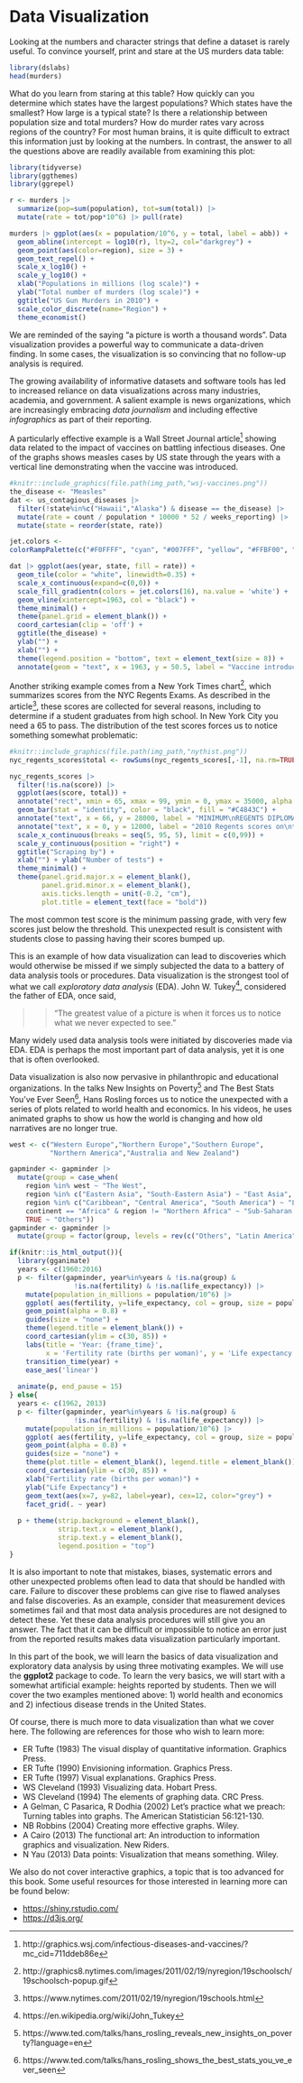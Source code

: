 # Data Visualization {.unnumbered}

Looking at the numbers and character strings that define a dataset is rarely useful. To convince yourself, print and stare at the US murders data table:

```r
library(dslabs)
head(murders)
```

What do you learn from staring at this table? How quickly can you determine which states have the largest populations? Which states have the smallest? How large is a typical state? Is there a relationship between population size and total murders? How do murder rates vary across regions of the country? For most human brains, it is quite difficult to extract this information just by looking at the numbers. In contrast, the answer to all the questions above are readily available from examining this plot:

```r
library(tidyverse)
library(ggthemes)
library(ggrepel)

r <- murders |> 
  summarize(pop=sum(population), tot=sum(total)) |> 
  mutate(rate = tot/pop*10^6) |> pull(rate)

murders |> ggplot(aes(x = population/10^6, y = total, label = abb)) +  
  geom_abline(intercept = log10(r), lty=2, col="darkgrey") +
  geom_point(aes(color=region), size = 3) +
  geom_text_repel() + 
  scale_x_log10() +
  scale_y_log10() +
  xlab("Populations in millions (log scale)") + 
  ylab("Total number of murders (log scale)") +
  ggtitle("US Gun Murders in 2010") +
  scale_color_discrete(name="Region") +
  theme_economist()
```

We are reminded of the saying "a picture is worth a thousand words". Data visualization provides a powerful way to communicate a data-driven finding. In some cases, the visualization is so convincing that no follow-up analysis is required.

The growing availability of informative datasets and software tools has led to increased reliance on data visualizations across many industries, academia, and government. A salient example is news organizations, which are increasingly embracing *data journalism* and including effective *infographics* as part of their reporting.

A particularly effective example is a Wall Street Journal article[^intro-dataviz-1] showing data related to the impact of vaccines on battling infectious diseases. One of the graphs shows measles cases by US state through the years with a vertical line demonstrating when the vaccine was introduced.

[^intro-dataviz-1]: http://graphics.wsj.com/infectious-diseases-and-vaccines/?mc_cid=711ddeb86e

```r
#knitr::include_graphics(file.path(img_path,"wsj-vaccines.png"))
the_disease <- "Measles"
dat <- us_contagious_diseases |>
  filter(!state%in%c("Hawaii","Alaska") & disease == the_disease) |>
  mutate(rate = count / population * 10000 * 52 / weeks_reporting) |>
  mutate(state = reorder(state, rate))

jet.colors <-
colorRampPalette(c("#F0FFFF", "cyan", "#007FFF", "yellow", "#FFBF00", "orange", "red", "#7F0000"), bias = 2.25)

dat |> ggplot(aes(year, state, fill = rate)) +
  geom_tile(color = "white", linewidth=0.35) +
  scale_x_continuous(expand=c(0,0)) +
  scale_fill_gradientn(colors = jet.colors(16), na.value = 'white') +
  geom_vline(xintercept=1963, col = "black") +
  theme_minimal() + 
  theme(panel.grid = element_blank()) +
  coord_cartesian(clip = 'off') +
  ggtitle(the_disease) +
  ylab("") +
  xlab("") +  
  theme(legend.position = "bottom", text = element_text(size = 8)) + 
  annotate(geom = "text", x = 1963, y = 50.5, label = "Vaccine introduced", size = 3, hjust=0)
```

<!--(Source: [Wall Street Journal](http://graphics.wsj.com/infectious-diseases-and-vaccines/))-->

Another striking example comes from a New York Times chart[^intro-dataviz-2], which summarizes scores from the NYC Regents Exams. As described in the article[^intro-dataviz-3], these scores are collected for several reasons, including to determine if a student graduates from high school. In New York City you need a 65 to pass. The distribution of the test scores forces us to notice something somewhat problematic:

[^intro-dataviz-2]: http://graphics8.nytimes.com/images/2011/02/19/nyregion/19schoolsch/19schoolsch-popup.gif

[^intro-dataviz-3]: https://www.nytimes.com/2011/02/19/nyregion/19schools.html

```r
#knitr::include_graphics(file.path(img_path,"nythist.png"))
nyc_regents_scores$total <- rowSums(nyc_regents_scores[,-1], na.rm=TRUE)

nyc_regents_scores |> 
  filter(!is.na(score)) |>
  ggplot(aes(score, total)) + 
  annotate("rect", xmin = 65, xmax = 99, ymin = 0, ymax = 35000, alpha = .5) +
  geom_bar(stat = "identity", color = "black", fill = "#C4843C") + 
  annotate("text", x = 66, y = 28000, label = "MINIMUM\nREGENTS DIPLOMA\nSCORE IS 65", hjust = 0, size = 3) +
  annotate("text", x = 0, y = 12000, label = "2010 Regents scores on\nthe five most common tests", hjust = 0, size = 3) +
  scale_x_continuous(breaks = seq(5, 95, 5), limit = c(0,99)) + 
  scale_y_continuous(position = "right") +
  ggtitle("Scraping by") + 
  xlab("") + ylab("Number of tests") + 
  theme_minimal() + 
  theme(panel.grid.major.x = element_blank(), 
        panel.grid.minor.x = element_blank(),
        axis.ticks.length = unit(-0.2, "cm"),
        plot.title = element_text(face = "bold"))
```

<!--(Source: [New York Times](http://graphics8.nytimes.com/images/2011/02/19/nyregion/19schoolsch/19schoolsch-popup.gif) via Amanda Cox)-->

The most common test score is the minimum passing grade, with very few scores just below the threshold. This unexpected result is consistent with students close to passing having their scores bumped up.

This is an example of how data visualization can lead to discoveries which would otherwise be missed if we simply subjected the data to a battery of data analysis tools or procedures. Data visualization is the strongest tool of what we call *exploratory data analysis* (EDA). John W. Tukey[^intro-dataviz-4], considered the father of EDA, once said,

[^intro-dataviz-4]: https://en.wikipedia.org/wiki/John_Tukey

> > "The greatest value of a picture is when it forces us to notice what we never expected to see."

Many widely used data analysis tools were initiated by discoveries made via EDA. EDA is perhaps the most important part of data analysis, yet it is one that is often overlooked.

Data visualization is also now pervasive in philanthropic and educational organizations. In the talks New Insights on Poverty[^intro-dataviz-5] and The Best Stats You've Ever Seen[^intro-dataviz-6], Hans Rosling forces us to notice the unexpected with a series of plots related to world health and economics. In his videos, he uses animated graphs to show us how the world is changing and how old narratives are no longer true.

[^intro-dataviz-5]: https://www.ted.com/talks/hans_rosling_reveals_new_insights_on_poverty?language=en

[^intro-dataviz-6]: https://www.ted.com/talks/hans_rosling_shows_the_best_stats_you_ve_ever_seen

```r

west <- c("Western Europe","Northern Europe","Southern Europe",
          "Northern America","Australia and New Zealand")

gapminder <- gapminder |> 
  mutate(group = case_when(
    region %in% west ~ "The West",
    region %in% c("Eastern Asia", "South-Eastern Asia") ~ "East Asia",
    region %in% c("Caribbean", "Central America", "South America") ~ "Latin America",
    continent == "Africa" & region != "Northern Africa" ~ "Sub-Saharan Africa",
    TRUE ~ "Others"))
gapminder <- gapminder |> 
  mutate(group = factor(group, levels = rev(c("Others", "Latin America", "East Asia","Sub-Saharan Africa", "The West"))))

if(knitr::is_html_output()){
  library(gganimate)
  years <- c(1960:2016)
  p <- filter(gapminder, year%in%years & !is.na(group) & 
                !is.na(fertility) & !is.na(life_expectancy)) |>
    mutate(population_in_millions = population/10^6) |>
    ggplot( aes(fertility, y=life_expectancy, col = group, size = population_in_millions)) +
    geom_point(alpha = 0.8) +
    guides(size = "none") +
    theme(legend.title = element_blank()) + 
    coord_cartesian(ylim = c(30, 85)) + 
    labs(title = 'Year: {frame_time}', 
         x = 'Fertility rate (births per woman)', y = 'Life expectancy') +
    transition_time(year) +
    ease_aes('linear')
  
  animate(p, end_pause = 15)
} else{
  years <- c(1962, 2013)
  p <- filter(gapminder, year%in%years & !is.na(group) & 
                !is.na(fertility) & !is.na(life_expectancy)) |>
    mutate(population_in_millions = population/10^6) |>
    ggplot( aes(fertility, y=life_expectancy, col = group, size = population_in_millions)) +
    geom_point(alpha = 0.8) +
    guides(size = "none") +
    theme(plot.title = element_blank(), legend.title = element_blank()) + 
    coord_cartesian(ylim = c(30, 85)) + 
    xlab("Fertility rate (births per woman)") +
    ylab("Life Expectancy") + 
    geom_text(aes(x=7, y=82, label=year), cex=12, color="grey") +
    facet_grid(. ~ year)
  
  p + theme(strip.background = element_blank(),
            strip.text.x = element_blank(),
            strip.text.y = element_blank(),
            legend.position = "top")
}
```

It is also important to note that mistakes, biases, systematic errors and other unexpected problems often lead to data that should be handled with care. Failure to discover these problems can give rise to flawed analyses and false discoveries. As an example, consider that measurement devices sometimes fail and that most data analysis procedures are not designed to detect these. Yet these data analysis procedures will still give you an answer. The fact that it can be difficult or impossible to notice an error just from the reported results makes data visualization particularly important.

In this part of the book, we will learn the basics of data visualization and exploratory data analysis by using three motivating examples. We will use the **ggplot2** package to code. To learn the very basics, we will start with a somewhat artificial example: heights reported by students. Then we will cover the two examples mentioned above: 1) world health and economics and 2) infectious disease trends in the United States.

Of course, there is much more to data visualization than what we cover here. The following are references for those who wish to learn more:

-   ER Tufte (1983) The visual display of quantitative information. Graphics Press.
-   ER Tufte (1990) Envisioning information. Graphics Press.
-   ER Tufte (1997) Visual explanations. Graphics Press.
-   WS Cleveland (1993) Visualizing data. Hobart Press.
-   WS Cleveland (1994) The elements of graphing data. CRC Press.
-   A Gelman, C Pasarica, R Dodhia (2002) Let's practice what we preach: Turning tables into graphs. The American Statistician 56:121-130.
-   NB Robbins (2004) Creating more effective graphs. Wiley.
-   A Cairo (2013) The functional art: An introduction to information graphics and visualization. New Riders.
-   N Yau (2013) Data points: Visualization that means something. Wiley.

We also do not cover interactive graphics, a topic that is too advanced for this book. Some useful resources for those interested in learning more can be found below:

-   <https://shiny.rstudio.com/>
-   <https://d3js.org/>
